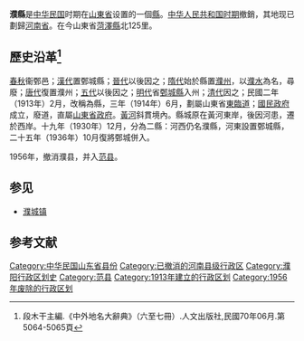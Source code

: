 '''濮縣'''是[[中华民国|中华民国]]时期在[[山東省_(中華民國)|山東省]]设置的一個[[縣|縣]]。[[中华人民共和国时期|中华人民共和国时期]]撤銷，其地现已劃歸[[河南省|河南省]]。在今山東省[[菏澤縣|菏澤縣]]北125里。

== 歷史沿革<ref>段木干主編.《中外地名大辭典》（六至七冊）.人文出版社,民國70年06月.第5064-5065頁</ref> ==

[[春秋|春秋]]衞鄄邑；[[漢代|漢代]]置鄄城縣；[[晉代|晉代]]以後因之；[[隋代|隋代]]始於縣置[[濮州|濮州]]，以[[濮水|濮水]]為名，尋廢；[[唐代|唐代]]復置濮州；[[五代|五代]]以後因之；[[明代|明代]]省[[鄄城縣|鄄城縣]]入州；[[清代|清代]]因之；民國二年（1913年）2月，改稱為縣，三年（1914年）6月，劃屬山東省[[東臨道|東臨道]]；[[國民政府|國民政府]]成立，廢道，直屬[[山東省政府|山東省政府]]。[[黃河|黃河]]斜貫境內。縣城原在黃河東岸，後因河患，遷於西岸。十九年（1930年）12月，分為二縣：河西仍名濮縣，河東設置鄄城縣，二十五年（1936年）10月復將鄄城併入。

1956年，撤消濮县，并入[[范县|范县]]。

== 参见 ==
* [[濮城镇|濮城镇]]

== 参考文献 ==
<div class="references-small">
<references></references>
</div>

{{中華民國山東省行政區劃}}
[[Category:中华民国山东省县份|Category:中华民国山东省县份]]
[[Category:已撤消的河南县级行政区|Category:已撤消的河南县级行政区]]
[[Category:濮阳行政区划史|Category:濮阳行政区划史]]
[[Category:范县|Category:范县]]
[[Category:1913年建立的行政区划|Category:1913年建立的行政区划]]
[[Category:1956年废除的行政区划|Category:1956年废除的行政区划]]